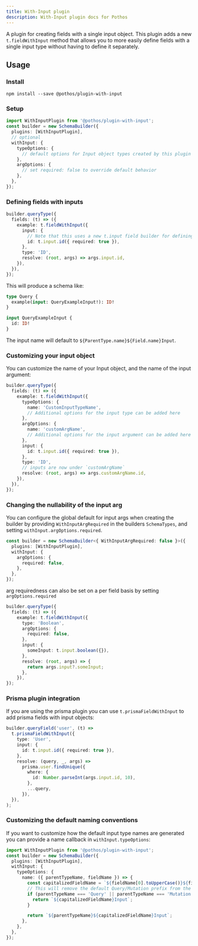 ```yaml
---
title: With-Input plugin
description: With-Input plugin docs for Pothos
---
```


A plugin for creating fields with a single input object. This plugin adds a new `t.fieldWithInput`
method that allows you to more easily define fields with a single input type without having to
define it separately.

## Usage

### Install

```package-install
npm install --save @pothos/plugin-with-input
```

### Setup

```typescript
import WithInputPlugin from '@pothos/plugin-with-input';
const builder = new SchemaBuilder({
  plugins: [WithInputPlugin],
  // optional
  withInput: {
    typeOptions: {
      // default options for Input object types created by this plugin
    },
    argOptions: {
      // set required: false to override default behavior
    },
  },
});
```

### Defining fields with inputs

```typescript
builder.queryType({
  fields: (t) => ({
    example: t.fieldWithInput({
      input: {
        // Note that this uses a new t.input field builder for defining input fields
        id: t.input.id({ required: true }),
      },
      type: 'ID',
      resolve: (root, args) => args.input.id,
    }),
  }),
});
```

This will produce a schema like:

```graphql
type Query {
  example(input: QueryExampleInput!): ID!
}

input QueryExampleInput {
  id: ID!
}
```

The input name will default to `${ParentType.name}${Field.name}Input`.

### Customizing your input object

You can customize the name of your Input object, and the name of the input argument:

```typescript
builder.queryType({
  fields: (t) => ({
    example: t.fieldWithInput({
      typeOptions: {
        name: 'CustomInputTypeName',
        // Additional options for the input type can be added here
      },
      argOptions: {
        name: 'customArgName',
        // Additional options for the input argument can be added here
      },
      input: {
        id: t.input.id({ required: true }),
      },
      type: 'ID',
      // inputs are now under `customArgName`
      resolve: (root, args) => args.customArgName.id,
    }),
  }),
});
```

### Changing the nullability of the input arg

You can configure the global default for input args when creating the builder by providing
`WithInputArgRequired` in the builders `SchemaTypes`, and setting `withInput.argOptions.required`.

```typescript
const builder = new SchemaBuilder<{ WithInputArgRequired: false }>({
  plugins: [WithInputPlugin],
  withInput: {
    argOptions: {
      required: false,
    },
  },
});
```

arg requiredness can also be set on a per field basis by setting `argOptions.required`

```typescript
builder.queryType({
  fields: (t) => ({
    example: t.fieldWithInput({
      type: 'Boolean',
      argOptions: {
        required: false,
      },
      input: {
        someInput: t.input.boolean({}),
      },
      resolve: (root, args) => {
        return args.input?.someInput;
      },
    }),
});
```

### Prisma plugin integration

If you are using the prisma plugin you can use `t.prismaFieldWithInput` to add prisma fields with
input objects:

```typescript
builder.queryField('user', (t) =>
  t.prismaFieldWithInput({
    type: 'User',
    input: {
      id: t.input.id({ required: true }),
    },
    resolve: (query, _, args) =>
      prisma.user.findUnique({
        where: {
          id: Number.parseInt(args.input.id, 10),
        },
        ...query,
      }),
  }),
);
```

### Customizing the default naming conventions

If you want to customize how the default input type names are generated you can provide a name
callback in `withInput.typeOptions`:

```typescript
import WithInputPlugin from '@pothos/plugin-with-input';
const builder = new SchemaBuilder({
  plugins: [WithInputPlugin],
  withInput: {
    typeOptions: {
      name: ({ parentTypeName, fieldName }) => {
        const capitalizedFieldName = `${fieldName[0].toUpperCase()}${fieldName.slice(1)}`;
        // This will remove the default Query/Mutation prefix from the input type name
        if (parentTypeName === 'Query' || parentTypeName === 'Mutation') {
          return `${capitalizedFieldName}Input`;
        }

        return `${parentTypeName}${capitalizedFieldName}Input`;
      },
    },
  },
});
```
